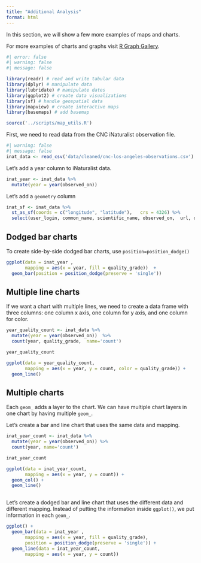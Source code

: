 ```yaml
---
title: "Additional Analysis"
format: html
---
```


In this section, we will show a few more examples of maps and charts.

For more examples of charts and graphs visit [R Graph Gallery](https://r-graph-gallery.com).

```r
#| error: false
#| warning: false
#| message: false

library(readr) # read and write tabular data
library(dplyr) # manipulate data
library(lubridate) # manipulate dates
library(ggplot2) # create data visualizations
library(sf) # handle geospatial data
library(mapview) # create interactive maps
library(basemaps) # add basemap

source('../scripts/map_utils.R')
```

First, we need to read data from the CNC iNaturalist observation file.

```r
#| warning: false
#| message: false
inat_data <- read_csv('data/cleaned/cnc-los-angeles-observations.csv')

```

Let's add a year column to iNaturalist data.

```r
inat_year <- inat_data %>% 
  mutate(year = year(observed_on)) 
```

Let's add a `geometry` column

```r
inat_sf <- inat_data %>% 
  st_as_sf(coords = c("longitude", "latitude"),   crs = 4326) %>% 
  select(user_login, common_name, scientific_name, observed_on,  url, quality_grade)
```

## Dodged bar charts

To create side-by-side dodged bar charts, use `position=position_dodge()`

```r
ggplot(data = inat_year , 
       mapping = aes(x = year, fill = quality_grade))  +
  geom_bar(position = position_dodge(preserve = 'single'))  
```

## Multiple line charts

If we want a chart with multiple lines, we need to create a data frame with three columns: one column x axis, one column for y axis, and one column for color.

```r
year_quality_count <- inat_data %>% 
  mutate(year = year(observed_on))  %>%
  count(year, quality_grade,  name='count') 

year_quality_count
```

```r
ggplot(data = year_quality_count, 
       mapping = aes(x = year, y = count, color = quality_grade)) +
  geom_line()
```

## Multiple charts

Each `geom_` adds a layer to the chart. We can have multiple chart layers in one chart by having multiple `geom_`.

Let's create a bar and line chart that uses the same data and mapping.

```r
inat_year_count <- inat_data %>% 
  mutate(year = year(observed_on)) %>%
  count(year, name='count')  

inat_year_count
```

```r
ggplot(data = inat_year_count,
       mapping = aes(x = year, y = count)) +
  geom_col() +
  geom_line()
 
```

Let's create a dodged bar and line chart that uses the different data and different mapping. Instead of putting the information inside `ggplot()`, we put information in each `geom_`.

```r
ggplot() +
  geom_bar(data = inat_year , 
       mapping = aes(x = year, fill = quality_grade),
       position = position_dodge(preserve = 'single')) +
  geom_line(data = inat_year_count, 
       mapping = aes(x = year, y = count))
 
```
